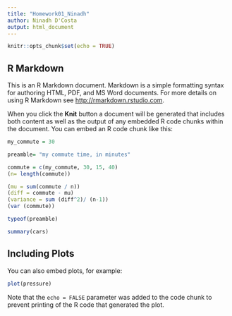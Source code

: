 ```yaml
---
title: "Homework01_Ninadh"
author: Ninadh D'Costa
output: html_document
---
```


```r
knitr::opts_chunk$set(echo = TRUE)
```

## R Markdown

This is an R Markdown document. Markdown is a simple formatting syntax for authoring HTML, PDF, and MS Word documents. For more details on using R Markdown see <http://rmarkdown.rstudio.com>.

When you click the **Knit** button a document will be generated that includes both content as well as the output of any embedded R code chunks within the document. You can embed an R code chunk like this:
```r
my_commute = 30
```

```r
preamble= "my commute time, in minutes"
```

```r
commute = c(my_commute, 30, 15, 40)
(n= length(commute))
```
```r
(mu = sum(commute / n))
(diff = commute - mu)
(variance = sum (diff^2)/ (n-1))
(var (commute))
```


```r
typeof(preamble)
```



```r
summary(cars)
```

## Including Plots

You can also embed plots, for example:

```r
plot(pressure)
```

Note that the `echo = FALSE` parameter was added to the code chunk to prevent printing of the R code that generated the plot.
